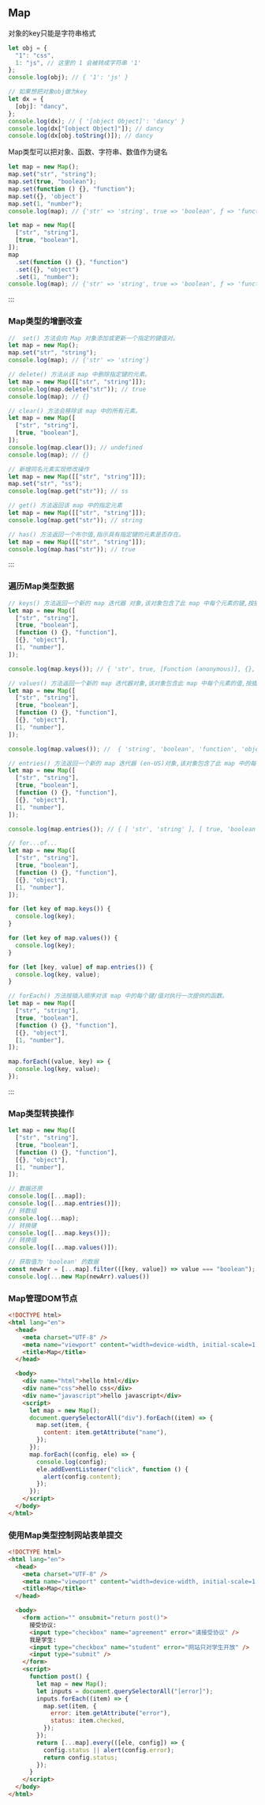## Map

对象的key只能是字符串格式

```js
let obj = {
  "1": "css",
  1: "js", // 这里的 1 会被转成字符串 '1'
};
console.log(obj); // { '1': 'js' }

// 如果想把对象obj做为key
let dx = {
  [obj]: "dancy",
};
console.log(dx); // { '[object Object]': 'dancy' }
console.log(dx["[object Object]"]); // dancy
console.log(dx[obj.toString()]); // dancy
```

Map类型可以把对象、函数、字符串、数值作为键名



```js
let map = new Map();
map.set("str", "string");
map.set(true, "boolean");
map.set(function () {}, "function");
map.set({}, 'object')
map.set(1, "number");
console.log(map); // {'str' => 'string', true => 'boolean', ƒ => 'function', {…} => 'object', 1 => 'number'}
```

```js
let map = new Map([
  ["str", "string"],
  [true, "boolean"],
]);
map
  .set(function () {}, "function")
  .set({}, "object")
  .set(1, "number");
console.log(map); // {'str' => 'string', true => 'boolean', ƒ => 'function', {…} => 'object', 1 => 'number'}
```

:::

### Map类型的增删改查



```js {3} [增]
//  set() 方法会向 Map 对象添加或更新一个指定的键值对。
let map = new Map();
map.set("str", "string");
console.log(map); // {'str' => 'string'}
```


```js {3,11} [删]
// delete() 方法从该 map 中删除指定键的元素。
let map = new Map([["str", "string"]]);
console.log(map.delete("str")); // true
console.log(map); // {}

// clear() 方法会移除该 map 中的所有元素。
let map = new Map([
  ["str", "string"],
  [true, "boolean"],
]);
console.log(map.clear()); // undefined
console.log(map); // {}
```


```js {2} [改]
// 新增同名元素实现修改操作
let map = new Map([["str", "string"]]);
map.set("str", "ss");
console.log(map.get("str")); // ss
```


```js {3} [查]
// get() 方法返回该 map 中的指定元素
let map = new Map([["str", "string"]]);
console.log(map.get("str")); // string
```


```js {3} [判断某个元素是否存在]
// has() 方法返回一个布尔值,指示具有指定键的元素是否存在。
let map = new Map([["str", "string"]]);
console.log(map.has("str")); // true
```


:::

### 遍历Map类型数据



```js {9} [获取所有键]
// keys() 方法返回一个新的 map 迭代器 对象,该对象包含了此 map 中每个元素的键,按插入顺序排列。
let map = new Map([
  ["str", "string"],
  [true, "boolean"],
  [function () {}, "function"],
  [{}, "object"],
  [1, "number"],
]);

console.log(map.keys()); // { 'str', true, [Function (anonymous)], {}, 1 }
```



```js {9} [获取所有值]
// values() 方法返回一个新的 map 迭代器对象,该对象包含此 map 中每个元素的值,按插入顺序排列。
let map = new Map([
  ["str", "string"],
  [true, "boolean"],
  [function () {}, "function"],
  [{}, "object"],
  [1, "number"],
]);

console.log(map.values()); //  { 'string', 'boolean', 'function', 'object', 'number' }
```



```js [获取所有键值对]
// entries() 方法返回一个新的 map 迭代器 (en-US)对象,该对象包含了此 map 中的每个元素的 [key, value] 对,按插入顺序排列。
let map = new Map([
  ["str", "string"],
  [true, "boolean"],
  [function () {}, "function"],
  [{}, "object"],
  [1, "number"],
]);

console.log(map.entries()); // { [ 'str', 'string' ], [ true, 'boolean' ], [ [Function (anonymous)], 'function' ], [ {}, 'object' ], [ 1, 'number' ] }
```



```js [for...of...循环]
// for...of...
let map = new Map([
  ["str", "string"],
  [true, "boolean"],
  [function () {}, "function"],
  [{}, "object"],
  [1, "number"],
]);

for (let key of map.keys()) {
  console.log(key);
}

for (let key of map.values()) {
  console.log(key);
}

for (let [key, value] of map.entries()) {
  console.log(key, value);
}
```



```js [forEach循环]
// forEach() 方法按插入顺序对该 map 中的每个键/值对执行一次提供的函数。
let map = new Map([
  ["str", "string"],
  [true, "boolean"],
  [function () {}, "function"],
  [{}, "object"],
  [1, "number"],
]);

map.forEach((value, key) => {
  console.log(key, value);
});
```



:::



### Map类型转换操作

```js
let map = new Map([
  ["str", "string"],
  [true, "boolean"],
  [function () {}, "function"],
  [{}, "object"],
  [1, "number"],
]);

// 数据还原
console.log([...map]);
console.log([...map.entries()]);
// 转数组
console.log(...map);
// 转换键
console.log([...map.keys()]);
// 转换值
console.log([...map.values()]);

// 获取值为 'boolean' 的数据
const newArr = [...map].filter(([key, value]) => value === "boolean");
console.log(...new Map(newArr).values())
```

### Map管理DOM节点

```html
<!DOCTYPE html>
<html lang="en">
  <head>
    <meta charset="UTF-8" />
    <meta name="viewport" content="width=device-width, initial-scale=1.0" />
    <title>Map</title>
  </head>

  <body>
    <div name="html">hello html</div>
    <div name="css">hello css</div>
    <div name="javascript">hello javascript</div>
    <script>
      let map = new Map();
      document.querySelectorAll("div").forEach((item) => {
        map.set(item, {
          content: item.getAttribute("name"),
        });
      });
      map.forEach((config, ele) => {
        console.log(config);
        ele.addEventListener("click", function () {
          alert(config.content);
        });
      });
    </script>
  </body>
</html>
```

### 使用Map类型控制网站表单提交

```html
<!DOCTYPE html>
<html lang="en">
  <head>
    <meta charset="UTF-8" />
    <meta name="viewport" content="width=device-width, initial-scale=1.0" />
    <title>Map</title>
  </head>

  <body>
    <form action="" onsubmit="return post()">
      接受协议:
      <input type="checkbox" name="agreement" error="请接受协议" />
      我是学生:
      <input type="checkbox" name="student" error="网站只对学生开放" />
      <input type="submit" />
    </form>
    <script>
      function post() {
        let map = new Map();
        let inputs = document.querySelectorAll("[error]");
        inputs.forEach((item) => {
          map.set(item, {
            error: item.getAttribute("error"),
            status: item.checked,
          });
        });
        return [...map].every(([ele, config]) => {
          config.status || alert(config.error);
          return config.status;
        });
      }
    </script>
  </body>
</html>
```

